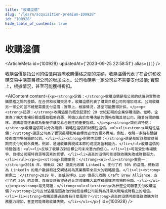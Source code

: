 ```yaml
---
title: "收購溢價"
slug: "/learn/acquisition-premium-100928"
id: "100928"
hide_table_of_contents: true
---
```



# 收購溢價

<ArticleMeta id={100928} updatedAt={'2023-09-25 22:58:51'} alias={`[]`} />
<div className='border-solid border-b border-t-0 my-4 border-[var(--ifm-color-gray-300)]' />

收購溢價是指公司的估值與實際收購價格之間的差額。收購溢價代表了在合併和收購交易中購買目標公司的增加成本。公司收購另一家公司並不需要支付溢價; 實際上，根據情況，甚至可能獲得折扣。

<AIContent content={`<p><strong>定義：</strong>收購溢價是指公司的估值與實際收購價格之間的差額。在合併和收購交易中，收購溢價代表了購買目標公司的增加成本。公司收購另一家公司並不總是需要支付溢價；實際上，根據情況，甚至可能獲得折扣。</p><p><strong>起源：</strong>收購溢價的概念起源於 20 世紀初期的企業併購活動。當時，企業為了擴大市場份額或獲取戰略資源，開始以高於市場估值的價格收購其他公司。隨着時間的推移，收購溢價逐漸成為衡量併購交易合理性的重要指標。</p><p><strong>類別與特點：</strong>收購溢價可以分為兩類：戰略性溢價和財務性溢價。<ul><li><strong>戰略性溢價：</strong>這是公司為了實現長期戰略目標而支付的額外費用。例如，收購一家擁有關鍵技術或市場份額的公司。</li><li><strong>財務性溢價：</strong>這是基於財務收益預期而支付的額外費用。例如，通過收購實現成本節約或提高盈利能力。</li></ul>收購溢價的特點包括：<ul><li>反映了收購方對目標公司未來潛力的信心。</li><li>可能受到市場競爭、目標公司獨特資源等因素的影響。</li><li>過高的溢價可能導致收購失敗或財務壓力。</li></ul></p><p><strong>具體案例：</strong><ul><li><strong>案例一：</strong>2016 年，微軟以 262 億美元收購 LinkedIn，支付了約 50% 的溢價。微軟認為 LinkedIn 的用户數據和社交網絡將為其業務帶來巨大的戰略價值。</li><li><strong>案例二：</strong>2019 年，百威英博以 110 億美元收購 Craft Brew Alliance，支付了約 25% 的溢價。百威英博希望通過此次收購擴大其在精釀啤酒市場的份額。</li></ul></p><p><strong>常見問題：</strong><ul><li><strong>為什麼公司願意支付收購溢價？</strong>公司支付溢價是因為他們相信目標公司能夠為其帶來戰略或財務上的增值。</li><li><strong>收購溢價過高會有什麼風險？</strong>過高的溢價可能導致收購方財務壓力增加，甚至可能導致收購失敗。</li></ul></p>`} id={100928} />
